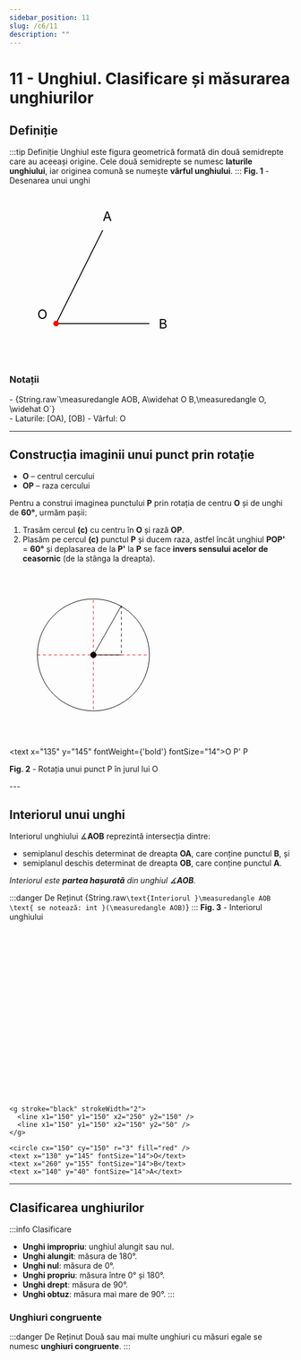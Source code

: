 ```yaml
---
sidebar_position: 11
slug: /c6/11
description: ""
---
```




# 11 - Unghiul. Clasificare și măsurarea unghiurilor

## Definiție

:::tip Definiție
Unghiul este figura geometrică formată din două semidrepte care au aceeași origine. Cele două semidrepte se numesc **laturile unghiului**, iar originea comună se numește **vârful unghiului**.
:::
 **Fig. 1** - Desenarea unui unghi
<div style={{ display: 'flex', flexDirection: 'column', alignItems: 'left' }}>
<svg width="500" height="300" viewBox="100 50 300 100">
  <g stroke="black" strokeWidth="2">
    <line x1="150" y1="150" x2="250" y2="150" />
    <line x1="150" y1="150" x2="200" y2="50" />
  </g>
  <circle cx="150" cy="150" r="3" fill="red" />
  <text x="130" y="145" fontSize="14">O</text>
  <text x="260" y="155" fontSize="14">B</text>
  <text x="200" y="40" fontSize="14">A</text>
</svg>
</div>

### Notații
<div style={{ display: 'flex' }}>
- <Katex>{String.raw`\measuredangle AOB, A\widehat O B,\measuredangle O, \widehat O`}</Katex>
</div>
- Laturile: [OA), [OB)
- Vârful: O

---

## Construcția imaginii unui punct prin rotație

- **O** – centrul cercului  
- **OP** – raza cercului  

Pentru a construi imaginea punctului **P** prin rotația de centru **O** și de unghi de **60°**, urmăm pașii:

1. Trasăm cercul **(c)** cu centru în **O** și rază **OP**.
2. Plasăm pe cercul **(c)** punctul **P** și ducem raza, astfel încât unghiul **POP'** = **60°** și deplasarea de la **P'** la **P** se face **invers sensului acelor de ceasornic** (de la stânga la dreapta).


<div style={{ display: 'flex', flexDirection: 'column', alignItems: 'center' }}>
<svg width="300" height="300" viewBox="0 0 300 300">
<g stroke="red" strokeWidth="2" stroke-dasharray="5,5">
    <line x1="150" y1="52" x2="150" y2="250" />
    <line x1="50" y1="150" x2="250" y2="150" />
    <line x1="200" y1="62" x2="200" y2="150" stroke="black"/>
  </g>
  <g stroke="black" strokeWidth="2">
    <circle cx="150" cy="150" r="100" fill="none" />
    <circle cx="150" cy="150" r="5" fill="black" />
    <line x1="150" y1="150" x2="200" y2="150" />
    <line x1="150" y1="150" x2="200" y2="62" />
  </g>
  
  <text x="135" y="145" fontWeight={'bold'} fontSize="14">O</text>
  <text x="200" y="175" fontSize="14">P'</text>
  <text x="200" y="40" fontSize="14">P</text>
</svg>
<p><strong>Fig. 2</strong> - Rotația unui punct P în jurul lui O</p>
</div>
---

## Interiorul unui unghi

Interiorul unghiului ∡**AOB** reprezintă intersecția dintre:

- semiplanul deschis determinat de dreapta **OA**, care conține punctul **B**, și  
- semiplanul deschis determinat de dreapta **OB**, care conține punctul **A**.

*Interiorul este **partea hașurată** din unghiul ∡**AOB**.*

:::danger De Reținut
<Katex>{String.raw`\text{Interiorul }\measuredangle AOB \text{ se notează: int }(\measuredangle AOB)`}</Katex>
:::
 **Fig. 3** - Interiorul unghiului
<div style={{ display: 'flex', flexDirection: 'column', alignItems: 'left' }}>
  <svg width="500" height="300" viewBox="100 50 300 100">
    <g stroke="red" strokeWidth="1">
      {
        Array.from({ length: 50 }, (_, i) => {
          const angle = 0 + (Math.PI / 2) * (i / 50); // între 0° și 90°
          const x1 = 150 + 30 * Math.cos(angle);
          const y1 = 150 - 30 * Math.sin(angle);
          const x2 = 150 + 100 * Math.cos(angle);
          const y2 = 150 - 100 * Math.sin(angle);
          return <line key={i} x1={x1} y1={y1} x2={x2} y2={y2} />;
        })
      }
    </g>

    <g stroke="black" strokeWidth="2">
      <line x1="150" y1="150" x2="250" y2="150" />
      <line x1="150" y1="150" x2="150" y2="50" />
    </g>

    <circle cx="150" cy="150" r="3" fill="red" />
    <text x="130" y="145" fontSize="14">O</text>
    <text x="260" y="155" fontSize="14">B</text>
    <text x="140" y="40" fontSize="14">A</text>
  </svg>
</div>

---


## Clasificarea unghiurilor

:::info Clasificare
- **Unghi impropriu**: unghiul alungit sau nul.
- **Unghi alungit**: măsura de 180°.
- **Unghi nul**: măsura de 0°.
- **Unghi propriu**: măsura între 0° și 180°.
- **Unghi drept**: măsura de 90°.
- **Unghi obtuz**: măsura mai mare de 90°.
:::

### Unghiuri congruente

:::danger De Reținut
Două sau mai multe unghiuri cu măsuri egale se numesc **unghiuri congruente**.
:::


